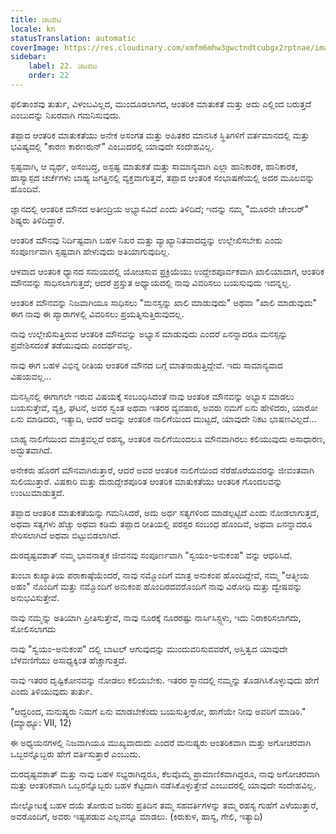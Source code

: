 ```yaml
---
title: ಚಟಪಟ
locale: kn
statusTranslation: automatic
coverImage: https://res.cloudinary.com/xmfm6mhw3gwctndtcubgx2rptnae/image/upload/v1740468922/small_cover_tratado_de_psicologia_revolucionaria_a4c0dca4e0.webp
sidebar:
    label: 22. ಚಟಪಟ
    order: 22
---
```

ಫಲಿತಾಂಶವು ತುರ್ತು, ವಿಳಂಬವಿಲ್ಲದ, ಮುಂದೂಡಲಾಗದ, ಆಂತರಿಕ ಮಾತುಕತೆ ಮತ್ತು ಅದು ಎಲ್ಲಿಂದ ಬರುತ್ತದೆ ಎಂಬುದನ್ನು ನಿಖರವಾಗಿ ಗಮನಿಸುವುದು.

ತಪ್ಪಾದ ಆಂತರಿಕ ಮಾತುಕತೆಯು ಅನೇಕ ಅಸಂಗತ ಮತ್ತು ಅಹಿತಕರ ಮಾನಸಿಕ ಸ್ಥಿತಿಗಳಿಗೆ ವರ್ತಮಾನದಲ್ಲಿ ಮತ್ತು ಭವಿಷ್ಯದಲ್ಲಿ "ಕಾರಣ ಕಾರಣರುನ್" ಎಂಬುದರಲ್ಲಿ ಯಾವುದೇ ಸಂದೇಹವಿಲ್ಲ.

ಸ್ಪಷ್ಟವಾಗಿ, ಆ ವ್ಯರ್ಥ, ಅಸಂಬದ್ಧ, ಅಸ್ಪಷ್ಟ ಮಾತುಕತೆ ಮತ್ತು ಸಾಮಾನ್ಯವಾಗಿ ಎಲ್ಲಾ ಹಾನಿಕಾರಕ, ಹಾನಿಕಾರಕ, ಹಾಸ್ಯಾಸ್ಪದ ಚರ್ಚೆಗಳು ಬಾಹ್ಯ ಜಗತ್ತಿನಲ್ಲಿ ವ್ಯಕ್ತವಾಗುತ್ತವೆ, ತಪ್ಪಾದ ಆಂತರಿಕ ಸಂಭಾಷಣೆಯಲ್ಲಿ ಅದರ ಮೂಲವನ್ನು ಹೊಂದಿವೆ.

ಜ್ಞಾನದಲ್ಲಿ ಆಂತರಿಕ ಮೌನದ ಅತೀಂದ್ರಿಯ ಅಭ್ಯಾಸವಿದೆ ಎಂದು ತಿಳಿದಿದೆ; ಇದನ್ನು ನಮ್ಮ "ಮೂರನೇ ಚೇಂಬರ್" ಶಿಷ್ಯರು ತಿಳಿದಿದ್ದಾರೆ.

ಆಂತರಿಕ ಮೌನವು ನಿರ್ದಿಷ್ಟವಾಗಿ ಬಹಳ ನಿಖರ ಮತ್ತು ವ್ಯಾಖ್ಯಾನಿತವಾದದ್ದನ್ನು ಉಲ್ಲೇಖಿಸಬೇಕು ಎಂದು ಸಂಪೂರ್ಣವಾಗಿ ಸ್ಪಷ್ಟವಾಗಿ ಹೇಳುವುದು ಅತಿಯಾಗುವುದಿಲ್ಲ.

ಆಳವಾದ ಆಂತರಿಕ ಧ್ಯಾನದ ಸಮಯದಲ್ಲಿ ಯೋಚಿಸುವ ಪ್ರಕ್ರಿಯೆಯು ಉದ್ದೇಶಪೂರ್ವಕವಾಗಿ ಖಾಲಿಯಾದಾಗ, ಆಂತರಿಕ ಮೌನವನ್ನು ಸಾಧಿಸಲಾಗುತ್ತದೆ; ಆದರೆ ಪ್ರಸ್ತುತ ಅಧ್ಯಾಯದಲ್ಲಿ ನಾವು ವಿವರಿಸಲು ಬಯಸುವುದು ಇದನ್ನಲ್ಲ.

ಆಂತರಿಕ ಮೌನವನ್ನು ನಿಜವಾಗಿಯೂ ಸಾಧಿಸಲು "ಮನಸ್ಸನ್ನು ಖಾಲಿ ಮಾಡುವುದು" ಅಥವಾ "ಖಾಲಿ ಮಾಡುವುದು" ಈಗ ನಾವು ಈ ಪ್ಯಾರಾಗಳಲ್ಲಿ ವಿವರಿಸಲು ಪ್ರಯತ್ನಿಸುತ್ತಿರುವುದಲ್ಲ.

ನಾವು ಉಲ್ಲೇಖಿಸುತ್ತಿರುವ ಆಂತರಿಕ ಮೌನವನ್ನು ಅಭ್ಯಾಸ ಮಾಡುವುದು ಎಂದರೆ ಏನನ್ನಾದರೂ ಮನಸ್ಸನ್ನು ಪ್ರವೇಶಿಸದಂತೆ ತಡೆಯುವುದು ಎಂದರ್ಥವಲ್ಲ.

ನಾವು ಈಗ ಬಹಳ ವಿಭಿನ್ನ ರೀತಿಯ ಆಂತರಿಕ ಮೌನದ ಬಗ್ಗೆ ಮಾತನಾಡುತ್ತಿದ್ದೇವೆ. ಇದು ಸಾಮಾನ್ಯವಾದ ವಿಷಯವಲ್ಲ...

ಮನಸ್ಸಿನಲ್ಲಿ ಈಗಾಗಲೇ ಇರುವ ವಿಷಯಕ್ಕೆ ಸಂಬಂಧಿಸಿದಂತೆ ನಾವು ಆಂತರಿಕ ಮೌನವನ್ನು ಅಭ್ಯಾಸ ಮಾಡಲು ಬಯಸುತ್ತೇವೆ, ವ್ಯಕ್ತಿ, ಘಟನೆ, ಅವರ ಸ್ವಂತ ಅಥವಾ ಇತರರ ವ್ಯವಹಾರ, ಅವರು ನಮಗೆ ಏನು ಹೇಳಿದರು, ಯಾರೋ ಏನು ಮಾಡಿದರು, ಇತ್ಯಾದಿ, ಆದರೆ ಅದನ್ನು ಆಂತರಿಕ ನಾಲಿಗೆಯಿಂದ ಮುಟ್ಟದೆ, ಯಾವುದೇ ನಿಕಟ ಭಾಷಣವಿಲ್ಲದೆ...

ಬಾಹ್ಯ ನಾಲಿಗೆಯಿಂದ ಮಾತ್ರವಲ್ಲದೆ ರಹಸ್ಯ, ಆಂತರಿಕ ನಾಲಿಗೆಯಿಂದಲೂ ಮೌನವಾಗಿರಲು ಕಲಿಯುವುದು ಅಸಾಧಾರಣ, ಅದ್ಭುತವಾಗಿದೆ.

ಅನೇಕರು ಹೊರಗೆ ಮೌನವಾಗಿರುತ್ತಾರೆ, ಆದರೆ ಅವರ ಆಂತರಿಕ ನಾಲಿಗೆಯಿಂದ ನೆರೆಹೊರೆಯವರನ್ನು ಜೀವಂತವಾಗಿ ಸುಲಿಯುತ್ತಾರೆ. ವಿಷಕಾರಿ ಮತ್ತು ದುರುದ್ದೇಶಪೂರಿತ ಆಂತರಿಕ ಮಾತುಕತೆಯು ಆಂತರಿಕ ಗೊಂದಲವನ್ನು ಉಂಟುಮಾಡುತ್ತದೆ.

ತಪ್ಪಾದ ಆಂತರಿಕ ಮಾತುಕತೆಯನ್ನು ಗಮನಿಸಿದರೆ, ಅದು ಅರ್ಧ ಸತ್ಯಗಳಿಂದ ಮಾಡಲ್ಪಟ್ಟಿದೆ ಎಂದು ನೋಡಲಾಗುತ್ತದೆ, ಅಥವಾ ಸತ್ಯಗಳು ಹೆಚ್ಚು ಅಥವಾ ಕಡಿಮೆ ತಪ್ಪಾದ ರೀತಿಯಲ್ಲಿ ಪರಸ್ಪರ ಸಂಬಂಧ ಹೊಂದಿವೆ, ಅಥವಾ ಏನನ್ನಾದರೂ ಸೇರಿಸಲಾಗಿದೆ ಅಥವಾ ಬಿಟ್ಟುಬಿಡಲಾಗಿದೆ.

ದುರದೃಷ್ಟವಶಾತ್ ನಮ್ಮ ಭಾವನಾತ್ಮಕ ಜೀವನವು ಸಂಪೂರ್ಣವಾಗಿ "ಸ್ವಯಂ-ಅನುಕಂಪ" ವನ್ನು ಆಧರಿಸಿದೆ.

ತುಂಬಾ ಕುಖ್ಯಾತಿಯ ಪರಾಕಾಷ್ಠೆಯೆಂದರೆ, ನಾವು ನಮ್ಮೊಂದಿಗೆ ಮಾತ್ರ ಅನುಕಂಪ ಹೊಂದಿದ್ದೇವೆ, ನಮ್ಮ "ಆತ್ಮೀಯ ಅಹಂ" ನೊಂದಿಗೆ ಮತ್ತು ನಮ್ಮೊಂದಿಗೆ ಅನುಕಂಪ ಹೊಂದಿರದವರೊಂದಿಗೆ ನಾವು ವಿರೋಧಿ ಮತ್ತು ದ್ವೇಷವನ್ನು ಅನುಭವಿಸುತ್ತೇವೆ.

ನಾವು ನಮ್ಮನ್ನು ಅತಿಯಾಗಿ ಪ್ರೀತಿಸುತ್ತೇವೆ, ನಾವು ನೂರಕ್ಕೆ ನೂರರಷ್ಟು ನಾರ್ಸಿಸಿಸ್ಟ್ಗಳು, ಇದು ನಿರಾಕರಿಸಲಾಗದು, ಸೋಲಿಸಲಾಗದು

ನಾವು "ಸ್ವಯಂ-ಅನುಕಂಪ" ದಲ್ಲಿ ಬಾಟಲ್ ಆಗುವುದನ್ನು ಮುಂದುವರಿಸುವವರೆಗೆ, ಅಸ್ತಿತ್ವದ ಯಾವುದೇ ಬೆಳವಣಿಗೆಯು ಅಸಾಧ್ಯಕ್ಕಿಂತ ಹೆಚ್ಚಾಗುತ್ತದೆ.

ನಾವು ಇತರರ ದೃಷ್ಟಿಕೋನವನ್ನು ನೋಡಲು ಕಲಿಯಬೇಕು. ಇತರರ ಸ್ಥಾನದಲ್ಲಿ ನಮ್ಮನ್ನು ತೊಡಗಿಸಿಕೊಳ್ಳುವುದು ಹೇಗೆ ಎಂದು ತಿಳಿಯುವುದು ತುರ್ತು.

"ಆದ್ದರಿಂದ, ಮನುಷ್ಯರು ನಿಮಗೆ ಏನು ಮಾಡಬೇಕೆಂದು ಬಯಸುತ್ತೀರೋ, ಹಾಗೆಯೇ ನೀವು ಅವರಿಗೆ ಮಾಡಿರಿ." (ಮ್ಯಾಥ್ಯೂ: VII, 12)

ಈ ಅಧ್ಯಯನಗಳಲ್ಲಿ ನಿಜವಾಗಿಯೂ ಮುಖ್ಯವಾದುದು ಎಂದರೆ ಮನುಷ್ಯರು ಆಂತರಿಕವಾಗಿ ಮತ್ತು ಅಗೋಚರವಾಗಿ ಒಬ್ಬರನ್ನೊಬ್ಬರು ಹೇಗೆ ವರ್ತಿಸುತ್ತಾರೆ ಎಂಬುದು.

ದುರದೃಷ್ಟವಶಾತ್ ಮತ್ತು ನಾವು ಬಹಳ ಸಭ್ಯರಾಗಿದ್ದರೂ, ಕೆಲವೊಮ್ಮೆ ಪ್ರಾಮಾಣಿಕವಾಗಿದ್ದರೂ, ನಾವು ಅಗೋಚರವಾಗಿ ಮತ್ತು ಆಂತರಿಕವಾಗಿ ಒಬ್ಬರನ್ನೊಬ್ಬರು ಬಹಳ ಕೆಟ್ಟದಾಗಿ ನಡೆಸಿಕೊಳ್ಳುತ್ತೇವೆ ಎಂಬುದರಲ್ಲಿ ಯಾವುದೇ ಸಂದೇಹವಿಲ್ಲ.

ಮೇಲ್ನೋಟಕ್ಕೆ ಬಹಳ ದಯೆ ತೋರುವ ಜನರು ಪ್ರತಿದಿನ ತಮ್ಮ ಸಹವರ್ತಿಗಳನ್ನು ತಮ್ಮ ರಹಸ್ಯ ಗುಹೆಗೆ ಎಳೆಯುತ್ತಾರೆ, ಅವರೊಂದಿಗೆ, ಅವರು ಇಷ್ಟಪಡುವ ಎಲ್ಲವನ್ನೂ ಮಾಡಲು. (ಕಿರುಕುಳ, ಹಾಸ್ಯ, ಗೇಲಿ, ಇತ್ಯಾದಿ)

